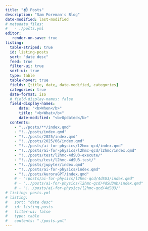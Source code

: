 ```yaml
---
title: "📬 Posts"
description: "Sam Foreman's Blog"
date-modified: last-modified
# metadata_files:
#   - ./posts.yml
editor:
   render-on-save: true
listing:
  table-striped: true
  id: listing-posts
  sort: "date desc"
  feed: true
  filter-ui: true
  sort-ui: true
  type: table
  table-hover: true
  fields: [title, date, date-modified, categories]
  categories: true
  date-format: iso
  # field-display-names: false
  field-display-names:
      date: "<b>When</b>"
      title: "<b>What</b>"
      date-modified: "<b>Updated</b>"
  contents:
    - "../posts/**/index.qmd"
    - "!../posts/index.qmd"
    - "!../posts/2025/index.qmd"
    - "!../posts/2025/06/index.qmd"
    - "!../posts/ai-for-physics/l2hmc-qcd/index.qmd"
    - "!../posts/ai-for-physics/l2hmc-qcd/l2hmc/index.qmd"
    - "!../posts/test/l2hmc-4dSU3-execute/"
    - "!../posts/test/l2hmc-4dSU3-test/"
    - "!../posts/jupyter/index.qmd"
    - "!../posts/ai-for-physics/index.qmd"
    - "!../posts/AuroraGPT/index.qmd"
    # - "!posts/ai-for-physics/l2hmc-qcd/4dSU3/index.qmd"
    # - "../posts/ai-for-physics/l2hmc-qcd/4dSU3nb/index.qmd"
    # - "!../posts/ai-for-physics/l2hmc-qcd/4dSU3/"
# listing: posts.yml
# listing:
#   sort: "date desc"
#   id: listing-posts
#   filter-ui: false
#   type: table
#   contents: "./posts.yml"
---
```


:::: {.feature}

::: {#listing-posts}
:::

::::
